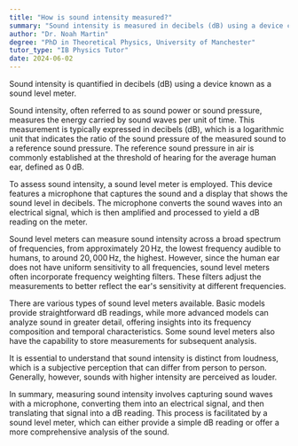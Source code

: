 ```yaml
---
title: "How is sound intensity measured?"
summary: "Sound intensity is measured in decibels (dB) using a device called a sound level meter."
author: "Dr. Noah Martin"
degree: "PhD in Theoretical Physics, University of Manchester"
tutor_type: "IB Physics Tutor"
date: 2024-06-02
---
```


Sound intensity is quantified in decibels (dB) using a device known as a sound level meter.

Sound intensity, often referred to as sound power or sound pressure, measures the energy carried by sound waves per unit of time. This measurement is typically expressed in decibels (dB), which is a logarithmic unit that indicates the ratio of the sound pressure of the measured sound to a reference sound pressure. The reference sound pressure in air is commonly established at the threshold of hearing for the average human ear, defined as $0 \, \text{dB}$.

To assess sound intensity, a sound level meter is employed. This device features a microphone that captures the sound and a display that shows the sound level in decibels. The microphone converts the sound waves into an electrical signal, which is then amplified and processed to yield a dB reading on the meter.

Sound level meters can measure sound intensity across a broad spectrum of frequencies, from approximately $20 \, \text{Hz}$, the lowest frequency audible to humans, to around $20,000 \, \text{Hz}$, the highest. However, since the human ear does not have uniform sensitivity to all frequencies, sound level meters often incorporate frequency weighting filters. These filters adjust the measurements to better reflect the ear's sensitivity at different frequencies.

There are various types of sound level meters available. Basic models provide straightforward dB readings, while more advanced models can analyze sound in greater detail, offering insights into its frequency composition and temporal characteristics. Some sound level meters also have the capability to store measurements for subsequent analysis.

It is essential to understand that sound intensity is distinct from loudness, which is a subjective perception that can differ from person to person. Generally, however, sounds with higher intensity are perceived as louder.

In summary, measuring sound intensity involves capturing sound waves with a microphone, converting them into an electrical signal, and then translating that signal into a dB reading. This process is facilitated by a sound level meter, which can either provide a simple dB reading or offer a more comprehensive analysis of the sound.
    
